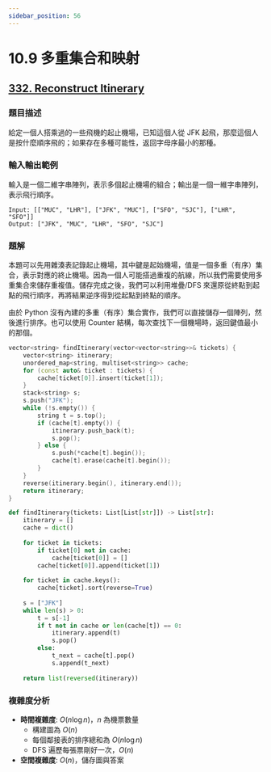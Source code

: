 ```yaml
---
sidebar_position: 56
---
```


# 10.9 多重集合和映射

## [332. Reconstruct Itinerary](https://leetcode.com/problems/reconstruct-itinerary/)

### 題目描述

給定一個人搭乘過的一些飛機的起止機場，已知這個人從 JFK 起飛，那麼這個人是按什麼順序飛的；如果存在多種可能性，返回字母序最小的那種。

### 輸入輸出範例

輸入是一個二維字串陣列，表示多個起止機場的組合；輸出是一個一維字串陣列，表示飛行順序。

```
Input: [["MUC", "LHR"], ["JFK", "MUC"], ["SFO", "SJC"], ["LHR", "SFO"]]
Output: ["JFK", "MUC", "LHR", "SFO", "SJC"]
```

### 題解

本題可以先用雜湊表記錄起止機場，其中鍵是起始機場，值是一個多重（有序）集合，表示對應的終止機場。因為一個人可能搭過重複的航線，所以我們需要使用多重集合來儲存重複值。儲存完成之後，我們可以利用堆疊/DFS 來還原從終點到起點的飛行順序，再將結果逆序得到從起點到終點的順序。

由於 Python 沒有內建的多重（有序）集合實作，我們可以直接儲存一個陣列，然後進行排序。也可以使用 Counter 結構，每次查找下一個機場時，返回鍵值最小的那個。

<Tabs>
<TabItem value="cpp" label="C++">

```cpp
vector<string> findItinerary(vector<vector<string>>& tickets) {
    vector<string> itinerary;
    unordered_map<string, multiset<string>> cache;
    for (const auto& ticket : tickets) {
        cache[ticket[0]].insert(ticket[1]);
    }
    stack<string> s;
    s.push("JFK");
    while (!s.empty()) {
        string t = s.top();
        if (cache[t].empty()) {
            itinerary.push_back(t);
            s.pop();
        } else {
            s.push(*cache[t].begin());
            cache[t].erase(cache[t].begin());
        }
    }
    reverse(itinerary.begin(), itinerary.end());
    return itinerary;
}
```

</TabItem>
<TabItem value="py" label="Python">

```py
def findItinerary(tickets: List[List[str]]) -> List[str]:
    itinerary = []
    cache = dict()
    
    for ticket in tickets:
        if ticket[0] not in cache:
            cache[ticket[0]] = []
        cache[ticket[0]].append(ticket[1])
    
    for ticket in cache.keys():
        cache[ticket].sort(reverse=True)
    
    s = ["JFK"]
    while len(s) > 0:
        t = s[-1]
        if t not in cache or len(cache[t]) == 0:
            itinerary.append(t)
            s.pop()
        else:
            t_next = cache[t].pop()
            s.append(t_next)
    
    return list(reversed(itinerary))

```

</TabItem>

</Tabs>

### 複雜度分析

- **時間複雜度**: $O(n \log n)$，$n$ 為機票數量
  - 構建圖為 $O(n)$
  - 每個鄰接表的排序總和為 $O(n \log n)$
  - DFS 遍歷每張票剛好一次，$O(n)$
- **空間複雜度**: $O(n)$，儲存圖與答案
